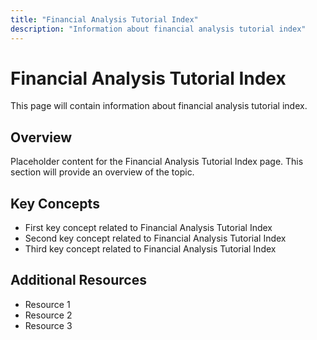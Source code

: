 ```yaml
---
title: "Financial Analysis Tutorial Index"
description: "Information about financial analysis tutorial index"
---
```


# Financial Analysis Tutorial Index

This page will contain information about financial analysis tutorial index.

## Overview

Placeholder content for the Financial Analysis Tutorial Index page. This section will provide an overview of the topic.

## Key Concepts

- First key concept related to Financial Analysis Tutorial Index
- Second key concept related to Financial Analysis Tutorial Index
- Third key concept related to Financial Analysis Tutorial Index

## Additional Resources

- Resource 1
- Resource 2
- Resource 3

